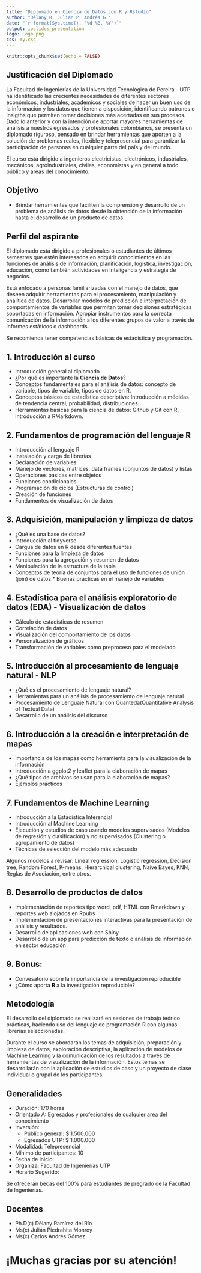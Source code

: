 ```yaml
---
title: "Diplomado en Ciencia de Datos con R y Rstudio"
author: "Délany R, Julián P, Andrés G."
date: "`r format(Sys.time(), '%d %B, %Y')`"
output: ioslides_presentation
logo: Logo.png
css: my.css
---
```


```r
knitr::opts_chunk$set(echo = FALSE)
```

## Justificación del Diplomado

La Facultad de Ingenierías de la Universidad Tecnológica de Pereira - UTP ha identificado las crecientes necesidades de diferentes sectores económicos, industriales, académicos y sociales de hacer un buen uso de la información y los datos que tienen a disposición, identificando patrones e insigths que permiten tomar decisiones más acertadas en sus procesos. Dado lo anterior y con la intención de aportar mayores herramientas de análisis a nuestros egresados y profesionales colombianos, se presenta un diplomado riguroso, pensado en brindar herramientas que aporten a la solución de problemas reales, flexible y telepresencial para garantizar la participación de personas en cualquier parte del país y del mundo.

El curso está dirigido a ingenieros electricistas, electrónicos, industriales, mecánicos, agroindustriales, civiles, economistas y en general a todo público y areas del conocimiento. 

## Objetivo

* Brindar herramientas que faciliten la comprensión y desarrollo de un problema de análisis de datos desde la obtención de la información hasta el desarrollo de un producto de datos. 

## Perfil del aspirante

El diplomado está dirigido a profesionales o estudiantes de últimos semestres que estén interesados en adquirir conocimientos en las funciones de análisis de información, planificación, logística, investigación, educación, como también actividades en inteligencia y estrategia de negocios.

Está enfocado a personas familiarizadas con el manejo de datos, que deseen adquirir herramientas para el procesamiento, manipulación y analítica de datos. Desarrollar modelos de predicción e interpretación de comportamientos de variables que permitan tomar decisiones estratégicas soportadas en información. Apropiar instrumentos para la correcta comunicación de la información a los diferentes grupos de valor a través de informes estáticos o dashboards.

Se recomienda tener competencias básicas de estadística y programación.

## 1. Introducción al curso

* Introducción general al diplomado 
* ¿Por qué es importante la **Ciencia de Datos**?
* Conceptos fundamentales para el análisis de datos: concepto de variable, tipos de variable, tipos de datos en R.
* Conceptos básicos de estadística descriptiva: Introducción a médidas de tendencia central, probabilidad, distribuciones. 
* Herramientas básicas para la ciencia de datos: Github y Git con R, introducción a RMarkdown. 


## 2. Fundamentos de programación del lenguaje R

* Introducción al lenguaje R
* Instalación y carga de librerías
* Declaración de variables
* Manejo de vectores, matrices, data frames (conjuntos de datos) y listas
* Operaciones básicas entre objetos
* Funciones condicionales
* Programación de ciclos (Estructuras de control)
* Creación de funciones
* Fundamentos de visualización de datos

## 3. Adquisición, manipulación y limpieza de datos

* ¿Qué es una base de datos?
* Introducción al tidyverse
* Cargua de datos en R desde diferentes fuentes
* Funciones para la limpieza de datos
* Funciones para la agregación y resumen de datos
* Manipulación de la estructura de la tabla
* Conceptos de teoría de conjuntos para el uso de funciones de unión (join) de datos * Buenas prácticas en el manejo de variables 

## 4. Estadística para el análisis exploratorio de datos (EDA) - Visualización de datos

* Cálculo de estadísticas de resumen
* Correlación de datos
* Visualización del comportamiento de los datos
* Personalización de gráficos
* Transformación de variables como preproceso para el modelado

## 5. Introducción al procesamiento de lenguaje natural - NLP 

* ¿Qué es el procesamiento de lenguaje natural?
* Herramientas para un análisis de procesamiento de lenguaje natural 
* Procesamiento de Lenguaje Natural con Quanteda(Quantitative Analysis of Textual Data)
* Desarrollo de un análisis del discurso

## 6. Introducción a la creación e interpretación de mapas

* Importancia de los mapas como herramienta para la visualización de la información
* Introducción a ggplot2 y leaflet para la elaboración de mapas 
* ¿Qué tipos de archivos se usan para la elaboración de mapas?
* Ejemplos prácticos


## 7. Fundamentos de Machine Learning

* Introducción a la Estadística Inferencial
* Introducción al Machine Learning
* Ejecución y estudios de caso usando modelos supervisados (Modelos de regresión y clasificación) y no supervisados (Clustering o agrupamiento de datos)
* Técnicas de selección del modelo más adecuado

Algunos modelos a revisar: Lineal regression, Logistic regression, Decision tree, Random Forest, K-means, Hierarchical clustering, Naive Bayes, KNN, Reglas de Asociación, entre otros.

## 8. Desarrollo de productos de datos

* Implementación de reportes tipo word, pdf, HTML con Rmarkdown y reportes web alojados en Rpubs
* Implementación de presentaciones interactivas para la presentación de análisis y resultados. 
* Desarrollo de aplicaciones web con Shiny 
* Desarrollo de un app para predicción de texto o análisis de información en sector educación

## 9. Bonus:

* Convesatorio sobre la importancia de la investigación reproducible
* ¿Cómo aporta **R** a la investigación reproducible?

## Metodología 

El desarrollo del diplomado se realizará en sesiones de trabajo teórico prácticas, haciendo uso del lenguaje de programación R con algunas librerías seleccionadas.

Durante el curso se abordarán los temas de adquisición, preparación y limpieza de datos, exploración descriptiva, la aplicación de modelos de Machine Learning y la comunicación de los resultados a través de herramientas de visualización de la información. Estos temas se desarrollarán con la aplicación de estudios de caso y un proyecto de clase individual o grupal de los participantes.


## Generalidades

* Duración: 170 horas
* Orientado A: Egresados y profesionales de cualquier area del conocimiento
* Inversión:
    * Público general:  	$ 1.500.000
    * Egresados UTP:	$ 1.000.000
* Modalidad: Telepresencial
* Mínimo de participantes: 10
* Fecha de inicio:
* Organiza: Facultad de Ingenierías UTP
* Horario Sugerido: 

Se ofrecerán becas del 100% para estudiantes de pregrado de la Facultad de Ingenierías.

## Docentes

* Ph.D(c) Délany Ramírez del Río
* Ms(c) Julián Piedrahita Monroy
* Ms(c) Carlos Andrés Gómez

# ¡Muchas gracias por su atención!











